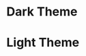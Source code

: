 
<Meta title="Tokens/Colors" />

<div style={{background:colors.dark_bg, padding:'2rem', borderRadius:"10px 10px 0px 0px"}}>
<ThemeProvider theme={ensure(themes.dark)}>
        <h1 style={{color:colors.white,fontFamily:"Rajdhani",fontWeight:700}}>Dark Theme</h1>
  <ColorPalette>
    <ColorItem
      title="primary"
      subtitle="PRIMARY COLOR DARK MODE"
      colors={{ primary: colors.primary }}
    />
    <ColorItem
      title="background"
      subtitle="COLORS FOR BACKGROUNDS"
      colors={{ dark_bg: colors.dark_bg, light_bg: colors.light_bg }}
    />
    <ColorItem
      title="success"
      subtitle="COLORS FOR SUCCESS CASES"
      colors={{
        success: colors.success,
        success_1: colors.success_1,
        success_2: colors.success_2,
      }}
    />
    <ColorItem
      title="alert"
      subtitle="COLORS FOR ALERT CASES"
      colors={{
        alert: colors.alert,
        alert_1: colors.alert_1,
        alert_2: colors.alert_2,
      }}
    />
    <ColorItem
      title="error"
      subtitle="COLORS FOR ERROR CASES"
      colors={{
        error: colors.error,
        error_1: colors.error_1,
        error_2: colors.error_2,
      }}
    />
    <ColorItem
      title="neutral"
      subtitle="NEUTRAL COLORS"
      colors={{
        white: colors.white,
        black: colors.black,
      }}
    />
  </ColorPalette>
</ThemeProvider>

</div>

<div style={{background:lightModeColors.light_bg, padding:'2rem', borderRadius:"0px 0px 10px 10px"}}>

<h1
  style={{
    color: lightModeColors.dark_bg,
    fontFamily: "Rajdhani",
    fontWeight: 700,
  }}
>
  Light Theme
</h1>
<ThemeProvider theme={ensure(themes.light)}>
  <ColorPalette>
    <ColorItem
      title="primary"
      subtitle="PRIMARY COLOR DARK MODE"
      colors={{ primary: lightModeColors.primary }}
    />
    <ColorItem
      title="background"
      subtitle="COLORS FOR BACKGROUNDS"
      colors={{
        dark_bg: lightModeColors.dark_bg,
        light_bg: lightModeColors.light_bg,
      }}
    />
    <ColorItem
      title="success"
      subtitle="COLORS FOR SUCCESS CASES"
      colors={{
        success: lightModeColors.success,
        success_1: lightModeColors.success_1,
        success_2: lightModeColors.success_2,
      }}
    />
    <ColorItem
      title="alert"
      subtitle="COLORS FOR ALERT CASES"
      colors={{
        alert: lightModeColors.alert,
        alert_1: lightModeColors.alert_1,
        alert_2: lightModeColors.alert_2,
      }}
    />
    <ColorItem
      title="error"
      subtitle="COLORS FOR ERROR CASES"
      colors={{
        error: lightModeColors.error,
        error_1: lightModeColors.error_1,
        error_2: lightModeColors.error_2,
      }}
    />
    <ColorItem
      title="neutral"
      subtitle="NEUTRAL COLORS"
      colors={{
        white: lightModeColors.white,
        black: lightModeColors.black,
      }}
    />
  </ColorPalette>
</ThemeProvider>

</div>
